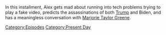 {{DEFAULTSORT:
    #_EPISODE_0846:September 3, 2023
}}{{Episode
    | title           = September 3, 2023
    | caption         = Listen to this episode on [https://knowledgefight.libsyn.com/846-september-3-2023 Libsyn] [https://open.spotify.com/episode/7aOQQbswMx57SzeWgGgKD5 Spotify], Read the [[Transcript/846: September 3, 2023|Unofficial Transcript]]
    | episodeNumber   = 846
    | length          = 00:58:19
    | airDate         = September 6, 2023
    | coverageDate    = September 3, 2023
    | episodeType     = [[:Category:Present Day|Present Day]]
    | appearance      = [[Marjorie Taylor Greene]], [[Donald Trump]]
    | previousEpisode = [[845: September 2, 2023]]
    | nextEpisode     = [[847: Chatting with Sophie From Mars]]
}}

{{Stub}}

In this installment, Alex gets mad about running into tech problems trying to play a fake video, predicts the assassinations of both [[Donald Trump|Trump]] and Biden, and has a meaningless conversation with [[Marjorie Taylor Greene]].

[[Category:Episodes]]
[[Category:Present Day]]
